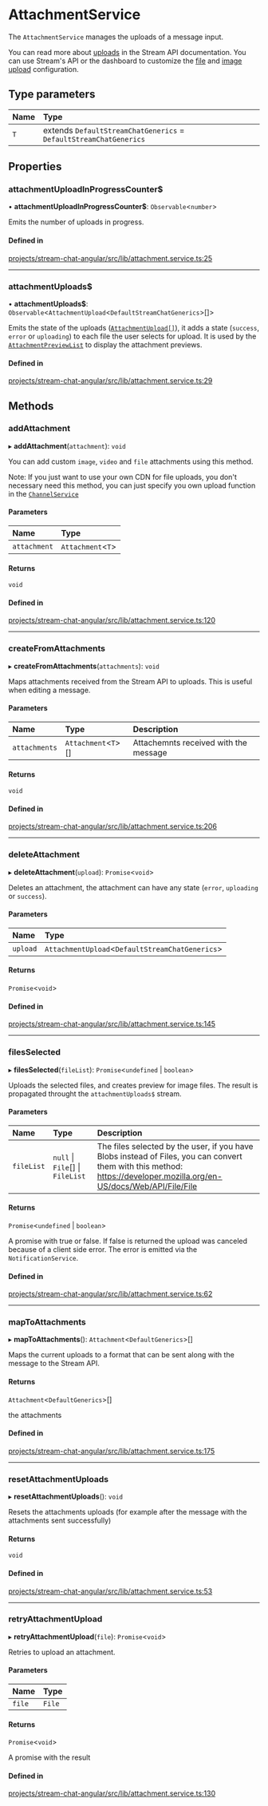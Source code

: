 # AttachmentService

The `AttachmentService` manages the uploads of a message input.

You can read more about [uploads](https://getstream.io/chat/docs/javascript/file_uploads/?language=javascript&q=size) in the Stream API documentation. You can use Stream's API or the dashboard to customize the [file](https://getstream.io/chat/docs/javascript/app_setting_overview/?language=javascript&q=size#file-uploads) and [image upload](https://getstream.io/chat/docs/javascript/app_setting_overview/?language=javascript&q=size#image-uploads) configuration.

## Type parameters

| Name | Type |
| :------ | :------ |
| `T` | extends `DefaultStreamChatGenerics` = `DefaultStreamChatGenerics` |

## Properties

### attachmentUploadInProgressCounter$

• **attachmentUploadInProgressCounter$**: `Observable`\<`number`\>

Emits the number of uploads in progress.

#### Defined in

[projects/stream-chat-angular/src/lib/attachment.service.ts:25](https://github.com/GetStream/stream-chat-angular/blob/a4fde5f0cfdc6d19aab6cd83047a15ebe47ef0d1/projects/stream-chat-angular/src/lib/attachment.service.ts#L25)

___

### attachmentUploads$

• **attachmentUploads$**: `Observable`\<`AttachmentUpload`\<`DefaultStreamChatGenerics`\>[]\>

Emits the state of the uploads ([`AttachmentUpload[]`](https://github.com/GetStream/stream-chat-angular/blob/master/projects/stream-chat-angular/src/lib/types.ts)), it adds a state (`success`, `error` or `uploading`) to each file the user selects for upload. It is used by the [`AttachmentPreviewList`](../components/AttachmentPreviewListComponent.mdx) to display the attachment previews.

#### Defined in

[projects/stream-chat-angular/src/lib/attachment.service.ts:29](https://github.com/GetStream/stream-chat-angular/blob/a4fde5f0cfdc6d19aab6cd83047a15ebe47ef0d1/projects/stream-chat-angular/src/lib/attachment.service.ts#L29)

## Methods

### addAttachment

▸ **addAttachment**(`attachment`): `void`

You can add custom `image`, `video` and `file` attachments using this method.

Note: If you just want to use your own CDN for file uploads, you don't necessary need this method, you can just specify you own upload function in the [`ChannelService`](./ChannelService.mdx)

#### Parameters

| Name | Type |
| :------ | :------ |
| `attachment` | `Attachment`\<`T`\> |

#### Returns

`void`

#### Defined in

[projects/stream-chat-angular/src/lib/attachment.service.ts:120](https://github.com/GetStream/stream-chat-angular/blob/a4fde5f0cfdc6d19aab6cd83047a15ebe47ef0d1/projects/stream-chat-angular/src/lib/attachment.service.ts#L120)

___

### createFromAttachments

▸ **createFromAttachments**(`attachments`): `void`

Maps attachments received from the Stream API to uploads. This is useful when editing a message.

#### Parameters

| Name | Type | Description |
| :------ | :------ | :------ |
| `attachments` | `Attachment`\<`T`\>[] | Attachemnts received with the message |

#### Returns

`void`

#### Defined in

[projects/stream-chat-angular/src/lib/attachment.service.ts:206](https://github.com/GetStream/stream-chat-angular/blob/a4fde5f0cfdc6d19aab6cd83047a15ebe47ef0d1/projects/stream-chat-angular/src/lib/attachment.service.ts#L206)

___

### deleteAttachment

▸ **deleteAttachment**(`upload`): `Promise`\<`void`\>

Deletes an attachment, the attachment can have any state (`error`, `uploading` or `success`).

#### Parameters

| Name | Type |
| :------ | :------ |
| `upload` | `AttachmentUpload`\<`DefaultStreamChatGenerics`\> |

#### Returns

`Promise`\<`void`\>

#### Defined in

[projects/stream-chat-angular/src/lib/attachment.service.ts:145](https://github.com/GetStream/stream-chat-angular/blob/a4fde5f0cfdc6d19aab6cd83047a15ebe47ef0d1/projects/stream-chat-angular/src/lib/attachment.service.ts#L145)

___

### filesSelected

▸ **filesSelected**(`fileList`): `Promise`\<`undefined` \| `boolean`\>

Uploads the selected files, and creates preview for image files. The result is propagated throught the `attachmentUploads$` stream.

#### Parameters

| Name | Type | Description |
| :------ | :------ | :------ |
| `fileList` | ``null`` \| `File`[] \| `FileList` | The files selected by the user, if you have Blobs instead of Files, you can convert them with this method: https://developer.mozilla.org/en-US/docs/Web/API/File/File |

#### Returns

`Promise`\<`undefined` \| `boolean`\>

A promise with true or false. If false is returned the upload was canceled because of a client side error. The error is emitted via the `NotificationService`.

#### Defined in

[projects/stream-chat-angular/src/lib/attachment.service.ts:62](https://github.com/GetStream/stream-chat-angular/blob/a4fde5f0cfdc6d19aab6cd83047a15ebe47ef0d1/projects/stream-chat-angular/src/lib/attachment.service.ts#L62)

___

### mapToAttachments

▸ **mapToAttachments**(): `Attachment`\<`DefaultGenerics`\>[]

Maps the current uploads to a format that can be sent along with the message to the Stream API.

#### Returns

`Attachment`\<`DefaultGenerics`\>[]

the attachments

#### Defined in

[projects/stream-chat-angular/src/lib/attachment.service.ts:175](https://github.com/GetStream/stream-chat-angular/blob/a4fde5f0cfdc6d19aab6cd83047a15ebe47ef0d1/projects/stream-chat-angular/src/lib/attachment.service.ts#L175)

___

### resetAttachmentUploads

▸ **resetAttachmentUploads**(): `void`

Resets the attachments uploads (for example after the message with the attachments sent successfully)

#### Returns

`void`

#### Defined in

[projects/stream-chat-angular/src/lib/attachment.service.ts:53](https://github.com/GetStream/stream-chat-angular/blob/a4fde5f0cfdc6d19aab6cd83047a15ebe47ef0d1/projects/stream-chat-angular/src/lib/attachment.service.ts#L53)

___

### retryAttachmentUpload

▸ **retryAttachmentUpload**(`file`): `Promise`\<`void`\>

Retries to upload an attachment.

#### Parameters

| Name | Type |
| :------ | :------ |
| `file` | `File` |

#### Returns

`Promise`\<`void`\>

A promise with the result

#### Defined in

[projects/stream-chat-angular/src/lib/attachment.service.ts:130](https://github.com/GetStream/stream-chat-angular/blob/a4fde5f0cfdc6d19aab6cd83047a15ebe47ef0d1/projects/stream-chat-angular/src/lib/attachment.service.ts#L130)
